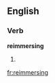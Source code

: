 
==English==

===Verb===
'''reimmersing'''

# {{present participle of|[[reimmerse]]}}

[[fr:reimmersing]]